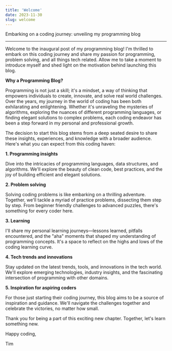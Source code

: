 ```yaml
---
title: 'Welcome'
date: 2023-11-30
slug: welcome
---
```


Embarking on a coding journey: unveiling my programming blog

---

Welcome to the inaugural post of my programming blog! I'm thrilled to embark on this coding journey and share my passion for programming, problem solving, and all things tech related. Allow me to take a moment to introduce myself and shed light on the motivation behind launching this blog.

**Why a Programming Blog?**

Programming is not just a skill; it's a mindset, a way of thinking that empowers individuals to create, innovate, and solve real world challenges. Over the years, my journey in the world of coding has been both exhilarating and enlightening. Whether it's unraveling the mysteries of algorithms, exploring the nuances of different programming languages, or finding elegant solutions to complex problems, each coding endeavor has been a step forward in my personal and professional growth.

The decision to start this blog stems from a deep seated desire to share these insights, experiences, and knowledge with a broader audience. Here's what you can expect from this coding haven:

**1. Programming insights**

Dive into the intricacies of programming languages, data structures, and algorithms. We'll explore the beauty of clean code, best practices, and the joy of building efficient and elegant solutions.

**2. Problem solving**

Solving coding problems is like embarking on a thrilling adventure. Together, we'll tackle a myriad of practice problems, dissecting them step by step. From beginner friendly challenges to advanced puzzles, there's something for every coder here.

**3. Learning**

I'll share my personal learning journeys—lessons learned, pitfalls encountered, and the "aha" moments that shaped my understanding of programming concepts. It's a space to reflect on the highs and lows of the coding learning curve.

**4. Tech trends and innovations**

Stay updated on the latest trends, tools, and innovations in the tech world. We'll explore emerging technologies, industry insights, and the fascinating intersection of programming with other domains.

**5. Inspiration for aspiring coders**

For those just starting their coding journey, this blog aims to be a source of inspiration and guidance. We'll navigate the challenges together and celebrate the victories, no matter how small.

Thank you for being a part of this exciting new chapter. Together, let's learn something new.

Happy coding,

Tim
